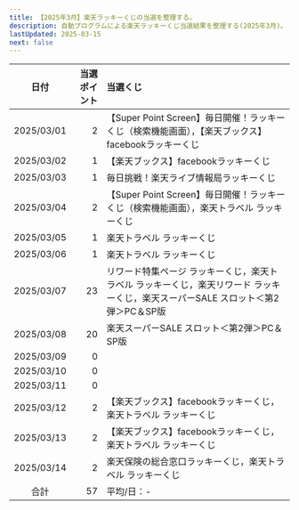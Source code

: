 ```yaml
---
title: 【2025年3月】楽天ラッキーくじの当選を整理する。
description: 自動プログラムによる楽天ラッキーくじ当選結果を整理する(2025年3月)。
lastUpdated: 2025-03-15
next: false
---
```



<CloudinaryImage txt={imageTxt} wid='800'></CloudinaryImage>
<NoteRakutenKuji></NoteRakutenKuji>


| 日付 | 当選ポイント | 当選くじ |
| :---: | ---: | :--- |
| 2025/03/01 | 2 | 【Super Point Screen】毎日開催！ラッキーくじ（検索機能画面），【楽天ブックス】facebookラッキーくじ |
| 2025/03/02 | 1 | 【楽天ブックス】facebookラッキーくじ |
| 2025/03/03 | 1 | 毎日挑戦！楽天ライブ情報局ラッキーくじ |
| 2025/03/04 | 2 | 【Super Point Screen】毎日開催！ラッキーくじ（検索機能画面），楽天トラベル ラッキーくじ |
| 2025/03/05 | 1 | 楽天トラベル ラッキーくじ |
| 2025/03/06 | 1 | 楽天トラベル ラッキーくじ |
| 2025/03/07 | 23 | リワード特集ページ ラッキーくじ，楽天トラベル ラッキーくじ，楽天リワード ラッキーくじ，楽天スーパーSALE スロット＜第2弾＞PC＆SP版 |
| 2025/03/08 | 20 | 楽天スーパーSALE スロット＜第2弾＞PC＆SP版 |
| 2025/03/09 | 0 |  |
| 2025/03/10 | 0 |  |
| 2025/03/11 | 0 |  |
| 2025/03/12 | 2 | 【楽天ブックス】facebookラッキーくじ，楽天トラベル ラッキーくじ |
| 2025/03/13 | 2 | 【楽天ブックス】facebookラッキーくじ，楽天トラベル ラッキーくじ |
| 2025/03/14 | 2 | 楽天保険の総合窓口ラッキーくじ，楽天トラベル ラッキーくじ |
| 合計 | 57 | 平均/日：- |
